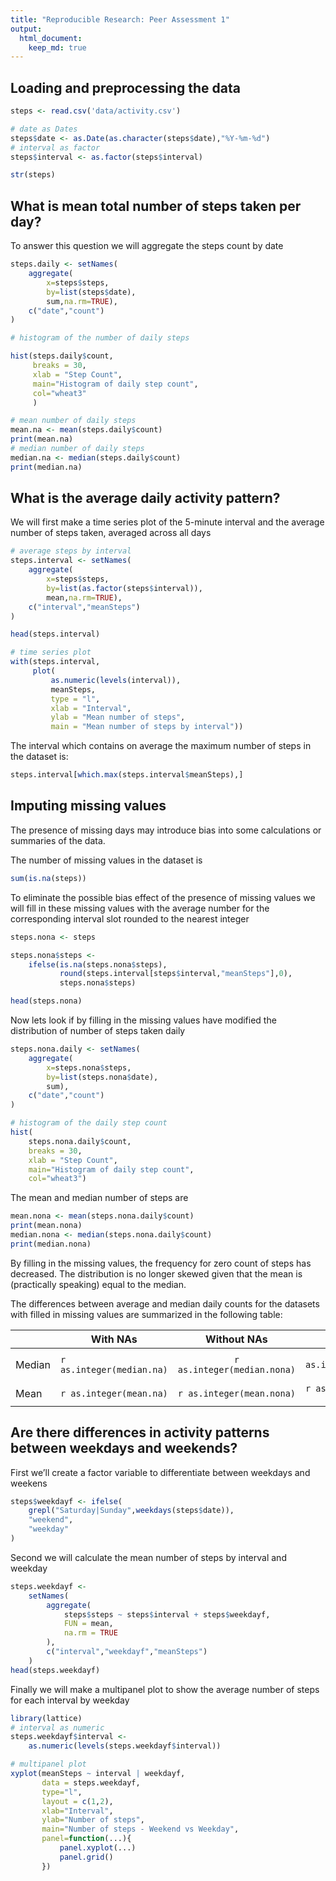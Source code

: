 ```yaml
---
title: "Reproducible Research: Peer Assessment 1"
output: 
  html_document:
    keep_md: true
---
```


## Loading and preprocessing the data

```r
steps <- read.csv('data/activity.csv')

# date as Dates
steps$date <- as.Date(as.character(steps$date),"%Y-%m-%d")
# interval as factor
steps$interval <- as.factor(steps$interval)

str(steps)
```

## What is mean total number of steps taken per day?

To answer this question we will aggregate the steps count by date

```r
steps.daily <- setNames(
    aggregate(
        x=steps$steps,
        by=list(steps$date),
        sum,na.rm=TRUE),
    c("date","count")
)

# histogram of the number of daily steps

hist(steps.daily$count,
     breaks = 30,
     xlab = "Step Count",
     main="Histogram of daily step count",
     col="wheat3"
     )

# mean number of daily steps
mean.na <- mean(steps.daily$count)  
print(mean.na)
# median number of daily steps
median.na <- median(steps.daily$count)  
print(median.na)
```

## What is the average daily activity pattern?

We will first make a time series plot of the 5-minute interval and the average number of steps taken, averaged across all days

```r

# average steps by interval
steps.interval <- setNames(
    aggregate(
        x=steps$steps,
        by=list(as.factor(steps$interval)),
        mean,na.rm=TRUE),
    c("interval","meanSteps")
)

head(steps.interval)

# time series plot
with(steps.interval,
     plot(
         as.numeric(levels(interval)),
         meanSteps,
         type = "l",
         xlab = "Interval",
         ylab = "Mean number of steps",
         main = "Mean number of steps by interval"))
```

The interval which contains on average the maximum number of steps in the dataset is:

```r
steps.interval[which.max(steps.interval$meanSteps),]
```

## Imputing missing values

The presence of missing days may introduce bias into some calculations or summaries of the data.  

The number of missing values in the dataset is
```r
sum(is.na(steps))
```

To eliminate the possible bias effect of the presence of missing values 
we will fill in these missing values with the average number for the corresponding interval slot rounded to the nearest integer

```r
steps.nona <- steps

steps.nona$steps <- 
    ifelse(is.na(steps.nona$steps),
           round(steps.interval[steps$interval,"meanSteps"],0),
           steps.nona$steps)

head(steps.nona)
```

Now lets look if by filling in the missing values have modified the distribution of number of steps taken daily

```r

steps.nona.daily <- setNames(
    aggregate(
        x=steps.nona$steps,
        by=list(steps.nona$date),
        sum),
    c("date","count")
)

# histogram of the daily step count
hist(
    steps.nona.daily$count,
    breaks = 30,
    xlab = "Step Count",
    main="Histogram of daily step count",
    col="wheat3")
```

The mean and median number of steps are

```r
mean.nona <- mean(steps.nona.daily$count)
print(mean.nona)
median.nona <- median(steps.nona.daily$count)
print(median.nona)
```

By filling in the missing values, the frequency for zero count of steps has decreased. The distribution is no longer skewed given that the mean is (practically speaking) equal to the median.

The differences between average and median daily counts for the datasets with 
filled in missing values are summarized in the following table:

||With NAs|Without NAs|Difference|  
|-|--------|:---------:|:-------:|  
|Median|`r as.integer(median.na)`|`r as.integer(median.nona)`|`r as.integer(median.nona - median.na)`|  
|Mean | `r as.integer(mean.na)` |`r as.integer(mean.nona)` | `r as.integer(mean.nona - mean.na)`|  

## Are there differences in activity patterns between weekdays and weekends?

First we'll create a factor variable to differentiate between weekdays and weekens

```r
steps$weekdayf <- ifelse(
    grepl("Saturday|Sunday",weekdays(steps$date)),
    "weekend",
    "weekday"
)
```

Second we will calculate the mean number of steps by interval and weekday

```r
steps.weekdayf <-
    setNames(
        aggregate(
            steps$steps ~ steps$interval + steps$weekdayf,
            FUN = mean,
            na.rm = TRUE
        ),
        c("interval","weekdayf","meanSteps")
    )
head(steps.weekdayf)
```
Finally we will make a multipanel plot to show the average 
number of steps for each interval by weekday

```r
library(lattice)
# interval as numeric
steps.weekdayf$interval <- 
    as.numeric(levels(steps.weekdayf$interval))

# multipanel plot
xyplot(meanSteps ~ interval | weekdayf,
       data = steps.weekdayf,
       type="l",
       layout = c(1,2),
       xlab="Interval",
       ylab="Number of steps",
       main="Number of steps - Weekend vs Weekday",
       panel=function(...){
           panel.xyplot(...)
           panel.grid()
       })
```



 

